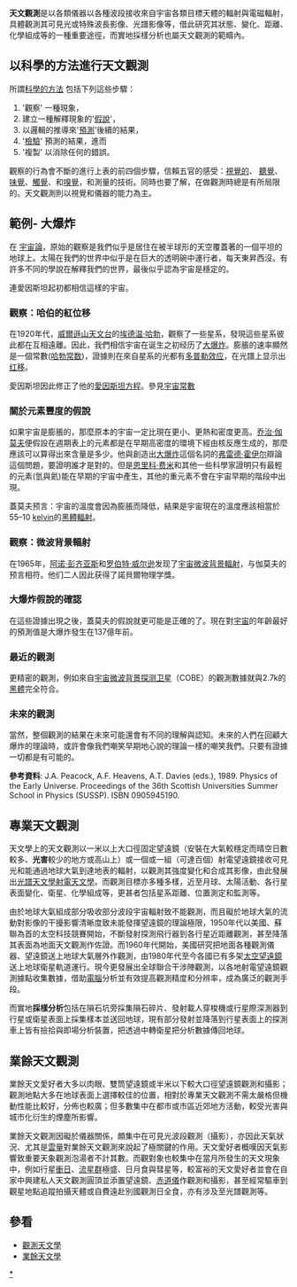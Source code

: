 {{Unreferenced |time=2013-05-09T11:12:20+00:00 }}
'''天文觀測'''是以各類儀器以各種波段接收來自宇宙各類目標天體的輻射與電磁輻射，具體觀測其可見光或特殊波長影像、光譜影像等，借此研究其狀態、變化、距離、化學組成等的一種重要途徑，而實地採樣分析也屬天文觀測的範疇內。

== 以科學的方法進行天文觀測 ==

所謂[[科學的方法|科學的方法]] 包括下列這些步驟：
# '觀察' 一種現象，
# 建立一種解釋現象的'[[假說|假說]]'，<br />
#以邏輯的推導來'[[預測|預測]]'後續的結果，<br /> 
#'[[檢驗|檢驗]]' 預測的結果，進而 <br />
#'複製' 以消除任何的錯誤。  

觀察的行為會不斷的進行上表的前四個步驟，信賴五官的感受：[[視覺的|視覺的]]、 [[聽覺|聽覺]]、[[味覺|味覺]]、[[觸覺|觸覺]]、和[[嗅覺|嗅覺]]，和測量的技術。同時也要了解，在做觀測時總是有所局限的。天文觀測則以視覺和儀器的能力為主。

== 範例- 大爆炸 ==

在 [[宇宙論|宇宙論]]，原始的觀察是我們似乎是居住在被半球形的天空覆蓋著的一個平坦的地球上。太陽在我們的世界中似乎是在巨大的透明碗中運行者，每天東昇西沒。有許多不同的學說在解釋我們的世界，最後似乎認為宇宙是穩定的。

連愛因斯坦起初都相信這樣的宇宙。

=== 觀察：哈伯的紅位移 ===

在1920年代，[[威爾遜山天文台|威爾遜山天文台]]的[[埃德温·哈勃|埃德温·哈勃]]，觀察了一些星系，發現這些星系彼此都在互相遠離。因此，我們相信宇宙在诞生之初经历了[[大爆炸|大爆炸]]。膨脹的速率顯然是一個常數([[哈勃常数|哈勃常数]])，證據則在來自星系的光都有[[多普勒效应|多普勒效应]]，在光譜上显示出[[红移|红移]]。

愛因斯坦因此修正了他的[[愛因斯坦方程|愛因斯坦方程]]。參見[[宇宙常數|宇宙常數]]

=== 關於元素豐度的假說 ===

如果宇宙是膨脹的，那麼原本的宇宙一定比現在更小、更熱和密度更高。[[乔治·伽莫夫|乔治·伽莫夫]]便假設在週期表上的元素都是在早期高密度的環境下經由核反應生成的，那麼應該可以算得出來含量是多少。他與創造出[[大爆炸|大爆炸]]這個名詞的[[弗雷德·霍伊尔|弗雷德·霍伊尔]]辯論這個問題，要證明誰才是對的。但是[[恩里科·费米|恩里科·费米]]和其他一些科學家證明只有最輕的元素(氫與氦)能在早期的宇宙中產生，其他的重元素不會在宇宙早期的階段中出現。

蓋莫夫预言：宇宙的溫度會因為膨脹而降低，結果是宇宙現在的溫度應該相當於55–10 [[kelvin|kelvin]]的[[黑體輻射|黑體輻射]]。

=== 觀察：微波背景輻射===

在1965年，[[阿诺·彭齐亚斯|阿诺·彭齐亚斯]]和[[罗伯特·伍德罗·威尔逊|罗伯特·威尔逊]]发现了[[宇宙微波背景輻射|宇宙微波背景輻射]]，与伽莫夫的预言相符。他们二人因此获得了諾貝爾物理学獎。

=== 大爆炸假說的確認===

在這些證據出現之後，蓋莫夫的假說就更可能是正確的了。現在對[[宇宙|宇宙]]的年齡最好的預測值是大爆炸發生在137億年前。<br />

=== 最近的觀測 ===

更精密的觀測，例如來自[[宇宙微波背景探测卫星|宇宙微波背景探测卫星]]（COBE）的觀測數據就與2.7k的[[黑體|黑體]]完全符合。<br />

=== 未來的觀測 ===

當然，整個觀測的結果在未來可能還會有不同的理解與認知。未來的人們在回顧大爆炸的理論時，或許會像我們嘲笑早期地心說的理論一樣的嘲笑我們。只要有證據一切都是有可能的。

'''參考資料''': J.A. Peacock, A.F. Heavens, A.T. Davies (eds.), 1989.  Physics of the Early Universe. Proceedings of the 36th Scottish Universities Summer School in Physics (SUSSP).  ISBN 0905945190.

==專業天文觀測==
天文學上的天文觀測以一米以上大口徑固定望遠鏡（安裝在大氣較穩定而晴空日數較多、'''光害'''較少的地方或高山上）或一個或一組（可達百個）射電望遠鏡接收可見光和能通過地球大氣到達地表的輻射，以觀測其強度變化和合成其影像，由此發展出[[光譜天文學|光譜天文學]][[射電天文學|射電天文學]]。而觀測目標亦多種多樣，近至月球、太陽活動、各行星表面變化、衛星、化學組成等，更甚者包括星系距離、位置測定和監測等。

由於地球大氣組成部分吸收部分波段宇宙輻射致不能觀測，而且礙於地球大氣的流動對影像的干擾影響清晰度致未能發揮望遠鏡的理論極限，1950年代以美國、蘇聯為首的太空科技競賽開始，不斷發射探測飛行器到各行星近距離觀測，甚至降落其表面為地面天文觀測作佐證。而1960年代開始，美國研究把地面各種觀測儀器、望遠鏡送上地球大氣層外作觀測，由1980年代至今各國已有多架[[太空望遠鏡|太空望遠鏡]]送上地球衛星軌道運行。現今更發展出全球聯合干涉陣觀測，以各地射電望遠鏡觀測據點收集數據，借助[[電腦|電腦]]分析並有效提高觀測精度和分辨率，成為廣泛的觀測手段。

而實地'''採樣分析'''包括在隕石坑旁採集隕石碎片、發射載人穿梭機或行星際深測器到行星或衛星表面上採集樣本並送回地球，現有部分發射並降落到行星表面上的探測車上皆有撿拾與即場分析裝置，把透過中轉衛星把分析數據傳回地球。

==業餘天文觀測==
業餘天文愛好者大多以肉眼、雙筒望遠鏡或半米以下較大口徑望遠鏡觀測和攝影；觀測地點大多在地球表面上選擇較佳的位置，相對於專業天文觀測不需太嚴格但機動性能比較好，分佈也較廣；但多數集中在都市或市區近郊地方活動，較受光害與城市化衍生的煙塵所影響。

業餘天文觀測因礙於儀器關係，頗集中在可見光波段觀測（攝影），亦因此天氣狀況、尤其是[[雲量|雲量]]對業餘天文觀測來說起了極關鍵的作用。天文愛好者概嘆因天氣影響致重要天象觀測泡湯者不計其數。而觀對象也較集中在當月所發生的天文現象中，例如行星[[衝日|衝日]]、[[流星群|流星群]]極盛、日月食與彗星等，較富裕的天文愛好者並會在自家中興建私人天文觀測圓頂並添置望遠鏡、[[赤道儀|赤道儀]]作觀測和攝影，甚至經常驅車到觀星地點追蹤拍攝天體或自費遠赴別國觀測日全食，亦有涉及至光譜觀測等。

==參看==
* [[觀測天文學|觀測天文學]]
* [[業餘天文學|業餘天文學]]

[[Category:觀測天文學|*]]